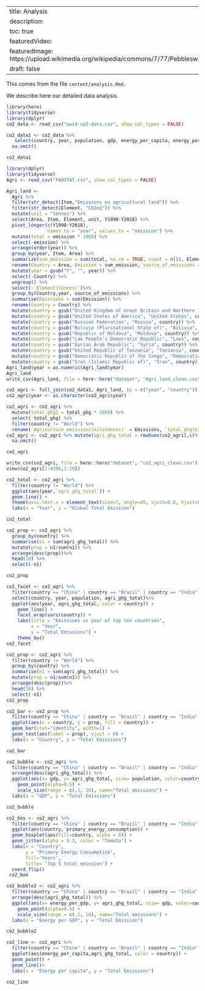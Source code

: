 
---
title: Analysis
description:
toc: true
featuredVideo:
featuredImage: https://upload.wikimedia.org/wikipedia/commons/7/77/Pebbleswithquarzite.jpg
draft: false
---

This comes from the file `content/analysis.Rmd`.

We describe here our detailed data analysis.

```r
library(here)
library(tidyverse)
library(dplyr)
co2_data <- read_csv("owid-co2-data.csv", show_col_types = FALSE)

co2_data1 <- co2_data %>%
   select(country, year, population, gdp, energy_per_capita, energy_per_gdp, primary_energy_consumption, total_ghg) %>%
  na.omit() 

co2_data1

```


```r
library(dplyr)
library(tidyverse)
Agri <- read_csv("FAOSTAT.csv", show_col_types = FALSE) 

Agri_land <- 
  Agri %>% 
  filter(str_detect(Item,"Emissions on agricultural land")) %>%
  filter(str_detect(Element, "CO2eq")) %>%
  mutate(unit = "tonnes") %>%
  select(Area, Item, Element, unit, Y1990:Y2018) %>%
  pivot_longer(c(Y1990:Y2018),
               names_to = "year", values_to = "emission") %>%
  mutate(total = emission * 1000) %>%
  select(-emission) %>%
  arrange(order(year)) %>%
  group_by(year, Item, Area) %>%
  summarize(sum_emission = sum(total, na.rm = TRUE, count = n()), Element) %>%
  rename(Country = Area, Emission = sum_emission, source_of_emissions = Item, `Element(tonnes)` = Element) %>%
  mutate(year = gsub("Y", "", year)) %>%
  select(-Country) %>%
  ungroup() %>%
  select(-`Element(tonnes)`)%>%
  group_by(Country,year, source_of_emissions) %>%
  summarise(Emissions = sum(Emission)) %>%
  rename(country = Country) %>%
  mutate(country = gsub("United Kingdom of Great Britain and Northern Ireland", "United Kingdom", country)) %>%
  mutate(country = gsub("United States of America", "United States", country)) %>%
  mutate(country = gsub("Russian Federation", "Russia", country)) %>%
  mutate(country = gsub("Bolivia (Plurinational State of)", "Bolivia", country)) %>%
  mutate(country = gsub("Republic of Moldova", "Moldova", country)) %>%
  mutate(country = gsub("Lao People's Democratic Republic", "Laos", country)) %>%
  mutate(country = gsub("Syrian Arab Republic", "Syria", country)) %>%
  mutate(country = gsub("United Republic of Tanzania", "Tanzania", country)) %>%
  mutate(country = gsub("Democratic Republic of the Congo", "Democratic Republic of Congo", country)) %>%
  mutate(country = gsub("Iran (Islamic Republic of)", "Iran", country))
Agri_land$year = as.numeric(Agri_land$year)
Agri_land
write_csv(Agri_land, file = here::here("dataset", "Agri_land_clean.csv"))

```


```r
co2_agri <- full_join(co2_data1, Agri_land, by = c("year", "country"))
co2_agri$year <- as.character(co2_agri$year)

co2_agri <- co2_agri %>% 
  mutate(total_ghg2 = total_ghg * 1000) %>%
  select(-total_ghg) %>%
  filter(country != "World") %>%
  rename(`Agriculture_emissions(kilotonnes)` = Emissions, `total_ghg(kilotonnes)` = total_ghg2)
co2_agri <- co2_agri %>% mutate(agri_ghg_total = rowSums(co2_agri[,c(9,10)])) %>% 
  na.omit()

co2_agri

write_csv(co2_agri, file = here::here("dataset", "co2_agri_clean.csv"))
view(co2_agri[1:4396,1:10])
```

```r
co2_total <- co2_agri %>%
  filter(country != "World") %>%
  ggplot(aes(year,`agri_ghg_total`)) +
  geom_line() +
  theme(axis.text.x = element_text(size=7, angle=45, vjust=0.8, hjust=0.8)) +
  labs(x = "Year", y = "Global Total Emission") 

co2_total
```

```r
co2_prop <- co2_agri %>%
  group_by(country) %>%
  summarise(n1 = sum(agri_ghg_total)) %>%
  mutate(prop = n1/sum(n1)) %>%
  arrange(desc(prop))%>%
  head(10) %>%
  select(-n1)

co2_prop

co2_facet <- co2_agri %>% 
  filter(country == "China" | country == "Brazil" | country == "India" | country == "Indonesia" | country == "United States"|country == "Zambia"|country =="Democratic Republic of Congo" |country=="Australia"|country == "Argentina")%>%
  select(country, year, population, agri_ghg_total)%>%
  ggplot(aes(year, agri_ghg_total, color = country)) +
    geom_line() +
    facet_wrap(vars(country)) +
    labs(title = "Emissions vs year of top ten countries",
         x = "Year",
         y = "Total Emissions") +
    theme_bw()
co2_facet
```

```r
co2_prop <- co2_agri %>%
  filter(country != "World") %>%
  group_by(country) %>%
  summarise(n1 = sum(agri_ghg_total)) %>%
  mutate(prop = n1/sum(n1)) %>%
  arrange(desc(prop))%>%
  head(10) %>%
  select(-n1)
co2_prop

co2_bar <- co2_prop %>%
  filter(country == "China" | country == "Brazil" | country == "India" | country == "Indonesia" | country == "United States") %>%
  ggplot(aes(x = country, y = prop, fill = country)) +
  geom_bar(stat="identity", width=1) +
  geom_text(aes(label = prop), vjust = 0) +
  labs(x = "Country", y = "Total Emissions")

co2_bar

```


```r
co2_bubble <- co2_agri %>%
  filter(country == "China" | country == "Brazil" | country == "India" | country == "Indonesia" | country == "United States") %>%
  arrange(desc(agri_ghg_total)) %>%
  ggplot(aes(x= gdp, y= agri_ghg_total, size= population, color=country)) +
    geom_point(alpha=0.5) +
    scale_size(range = c(.1, 10), name="Total emissions") +
  labs(x = "GDP", y = "Total Emissions")

co2_bubble

```

```r
co2_box <- co2_agri %>% 
  filter(country == "China" | country == "Brazil" | country == "India" | country == "Indonesia" | country == "United States") %>%
  ggplot(aes(country, primary_energy_consumption)) + 
  geom_boxplot(aes(fill=country, alpha = 0)) + 
  geom_jitter(alpha = 0.3, color = "Tomato") +
  labs(x = "Country", 
       y = "Primary Energy Consumption", 
       fill='Years', 
       title= 'Top 5 total emission') +
  coord_flip()
 co2_box
```

```r
co2_bubble2 <- co2_agri %>%
  filter(country == "China" | country == "Brazil" | country == "India" | country == "Indonesia" | country == "United States") %>%
  arrange(desc(agri_ghg_total)) %>%
  ggplot(aes(x= energy_per_gdp, y= agri_ghg_total, size= gdp, color=country)) +
    geom_point(alpha=0.5) +
    scale_size(range = c(.1, 10), name="Total emissions") +
  labs(x = "Energy per GDP", y = "Total Emission")

co2_bubble2

```

```r
co2_line <- co2_agri %>%
  filter(country == "China" | country == "Brazil" | country == "India" | country == "Indonesia" | country == "United States") %>%
  ggplot(aes(energy_per_capita,agri_ghg_total, color = country)) +
  geom_point() +
  geom_line()+
  labs(x = "Energy per capita", y = "Total Emissions")

co2_line

```

